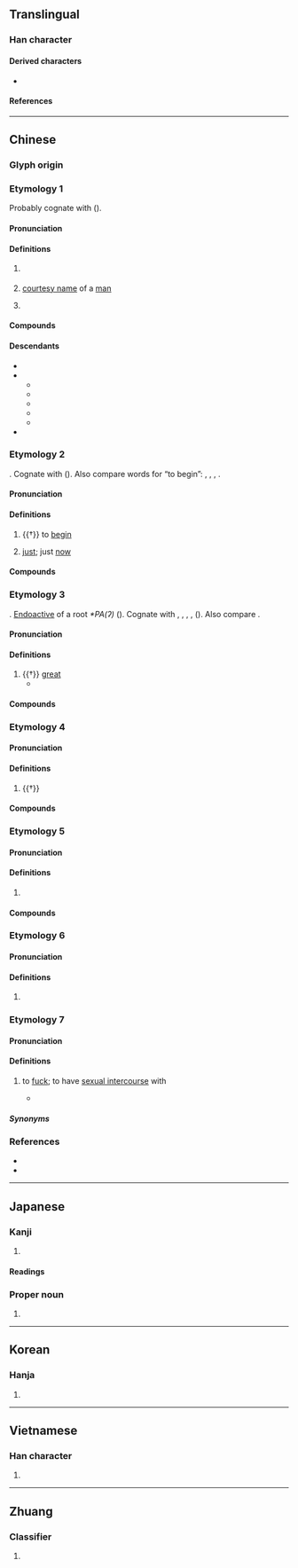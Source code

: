 {{also|叀}}
{{character info}}
==Translingual==

===Han character===
{{Han char|rn=101|rad=用|as=02|sn=7|four=53227|canj=IJB}}

====Derived characters====
* {{l|mul|[[俌]], [[陠]], [[埔]], [[捕]], [[哺]], [[峬]], [[浦]], [[蒲]], [[悑]], [[辅]], [[輔]], [[晡]], [[脯]], [[烳]], [[铺]], [[鋪]], [[秿]], [[補]], [[蜅]], [[酺]], [[豧]], [[誧]], [[舖]], [[舗]], [[餔]], [[鬴]], [[麱]], [[𫚙]], [[鯆]], [[黼]], [[郙]], [[鵏]], [[莆]], [[乶]], [[尃]], [[旉]], [[喸]], [[盙]], [[圃]], [[庯]], [[痡]], [[匍]], [[逋]], [[牖]]}}

====References====
{{Han ref|kx=0756.020|dkj=21706|dj=1166.040|hdz=10020.010|uh=752B}}

----

==Chinese==

===Glyph origin===
{{Han etym}}

===Etymology 1===
{{zh-forms}}
Probably cognate with {{och-l|父|id=1|father}} ({{zh-ref|Schuessler, 2007}}).

====Pronunciation====
{{zh-pron
|m=fǔ
|m-s=
|c=fu2,pou2
|c-t=fu2
|g=
|h=pfs=phú;gd=pu3
|j=
|mb=pǔ
|md=hū
|mn=hú
|mn-t=pou2
|w=2fu
|x=pu3
|mc=y
|oc=n,y
|ma=
|cat=n,pn
}}

====Definitions====
{{zh-hanzi}}

# {{lb|zh|literary|honorific}} {{n-g|An term of address for a man, usually as a suffix placed after a man's [[courtesy name]].}}
# {{lb|zh|honorific}} [[courtesy name]] of a [[man]]
#: {{zh-x|臺甫|your courtesy name {{q|honorific}}}}
# {{surname|zh}}

====Compounds====
{{zh-der|臺甫|尊甫|查甫|神甫|皇甫|章甫縫掖|章甫|章甫薦履|尹吉甫|甫嶺|甫白}}

====Descendants====
* {{desc|pcc|bux|bor=1}}
* {{desc|tai-swe-pro|*pʰuːᶜ||person|bor=1}}
** {{desc|aho|𑜇𑜥}}
** {{desc|lo|ຜູ້}}
** {{desc|khb|ᦕᦴᧉ}}
** {{desc|shn|ၽူႈ}}
** {{desc|th|ผู้}}
* {{desc|za|boux|bor=1}}

===Etymology 2===
{{zh-forms}}
{{der|zh|sit}}. Cognate with {{och-l|方|id=1|just now}} ({{zh-ref|Pulleybank, 1962}}). Also compare {{cog|tbq|-}} words for “to begin”: {{cog|tbq-kuk-pro|*pran}}, {{cog|kac|hpang}}, {{cog|nph|baŋ⁵⁵}}, {{cog|bhj|preŋ}}.

====Pronunciation====
{{zh-pron
|m=fǔ
|m-s=
|c=fu2,pou2
|c-t=fu2
|g=
|h=pfs=phú;gd=pu3
|j=
|mb=pǔ
|md=hū
|mn=hú
|mn-t=pou2
|w=2fu
|x=pu3
|mc=y
|oc=1,y
|ma=
|cat=v,adv
}}

====Definitions====
{{zh-hanzi}}

# {{†}} to [[begin]]
# {{lb|zh|literary}} [[just]]; just [[now]]

====Compounds====
{{zh-der|甫能|不甫能|不甫能勾|甫當|甫爾|甫竁}}

===Etymology 3===
{{zh-forms}}
{{der|zh|sit}}. [[endoactive|Endoactive]] of a root ''*PA(ʔ)'' ({{zh-ref|Schuessler, 2007}}). Cognate with {{och-l|佈|to spread; to display; to announce}}, {{och-l|博|wide}}, {{och-l|溥|id=1|vast; wide}}, {{och-l|敷|to lay out; to apply}}, {{och-l|鋪|id=3+1|to spread}} ({{zh-ref|Schuessler, 2007}}). Also compare {{cog|tbq-kuk-pro|*phaʔ||to spread; to stretch}}.

====Pronunciation====
{{zh-pron
|m=fǔ
|m-s=
|c=fu2,pou2
|c-t=fu2
|g=
|h=pfs=phú;gd=pu3
|j=
|mb=pǔ
|md=hū
|mn=hú
|mn-t=pou2
|w=2fu
|x=pu3
|mc=y
|oc=2,y
|cat=a
}}

====Definitions====
{{zh-hanzi}}

# {{†}} [[great]]
#* {{zh-x|倬 彼 甫 田，歲 取 十 千。|Bright are those '''extensive''' fields,<br>A tenth of whose produce is annually levied.|ref=Shijing}}

====Compounds====
{{zh-der|甫田|甫甫}}

===Etymology 4===
{{zh-forms}}

====Pronunciation====
{{zh-pron
|m=pǔ,bǔ
|cat=n
}}

====Definitions====
{{zh-hanzi}}

# {{†}} {{zh-alt-form|圃}}

====Compounds====
{{zh-der|甫田}}

===Etymology 5===
{{zh-forms}}
{{rfe|zh}}

====Pronunciation====
{{zh-pron
|m=fǔ
|c=pou2
|cat=
}}

====Definitions====
{{zh-hanzi}}

# {{zh-used2|p}}

====Compounds====
{{zh-der|甫里|甫里先生|十八甫}}

===Etymology 6===
{{zh-forms}}

====Pronunciation====
{{zh-pron
|c=pou3
|cat=cls
}}

====Definitions====
{{zh-hanzi}}

# {{lb|zh|Cantonese}} {{zh-alt-form|鋪|ten Chinese miles|tr=-}}

===Etymology 7===
{{zh-forms}}

====Pronunciation====
{{zh-pron
|mn-t=pu2
|cat=v
}}

====Definitions====
{{zh-hanzi}}

# {{lb|zh|Teochew}} to [[fuck]]; to have [[sexual intercourse]] with
#* {{zh-x|甫 你 阿母！|Fuck your mother!|MN-T}}

=====Synonyms=====
{{zh-dial|肏}}

===References===
* {{R:yue:Hanzi}}
* {{R:twedu|A02630}}

----

==Japanese==

===Kanji===
{{ja-kanji|grade=|rs=用02}}

# {{rfdef|ja|sort=用02}}

====Readings====
{{ja-readings
|goon=ふ
|kanon=ふ
|kanyoon=ほ
|kun=はじ-め, すけ
|nanori=
}}

===Proper noun===
{{ja-pos|proper|はじめ}}

# {{given name|ja|male|sort=はじめ}}

----

==Korean==

===Hanja===
{{ko-hanja|hangeul=보|eumhun=|rv=bo|mr=po|y=po}}

# {{rfdef|ko|sort=用02}}

----

==Vietnamese==

===Han character===
{{vi-hantu|[[phủ]], [[bo]], [[bô]], [[bố]]|rs=用02}}

# {{rfdef|vi|sort=用02}}

----

==Zhuang==

===Classifier===
{{za-head|classifier}}

# {{za-sawndip form of|boux}}